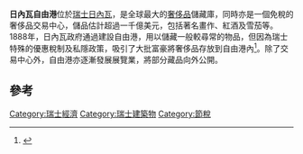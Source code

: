 {{Infobox building
| name                = Geneva Freeport
| native_name         = Ports Francs et Entrepôts de Genève
| native_name_lang    = fr
| logo                = 
| logo_size           = 
| logo_alt            = 
| logo_caption        = 
| image               = 20151119-Acacias-PortsFrancs-a3.jpg
| image_size          = 
| image_alt           = <!-- or | alt = -->
| image_caption       = <!-- or | caption = -->
| map_type            = Switzerland
| map_alt             = 
| map_caption         = 
| map_size            = 
| map_dot_label       = 
| map_dot_mark        = 
| relief              = 
| former_names        = 
| alternate_names     = 
| etymology           = 
| status              = 
| cancelled           = 
| topped_out          = 
| building_type       = 
| architectural_style = 
| classification      = 
| location            = 
| address             = 
| location_city       = 日內瓦
| location_country    = 瑞士
| coordinates         = {{coord|46.1881|6.1262}}
| altitude            = 
| current_tenants     = 
| namesake            = 
| groundbreaking_date = 
| start_date          = 
| stop_date           = 
| est_completion      = 
| topped_out_date     = 
| completion_date     = 
| opened_date         = 
| inauguration_date   = 
| relocated_date      = 
| renovation_date     = 
| closing_date        = 
| demolition_date     = <!-- or | destruction_date    = -->
| cost                = 
| ren_cost            = 
| client              = 
| owner               = 
| landlord            = 
| affiliation         = 
| height              = 
| architectural       = 
| tip                 = 
| antenna_spire       = 
| roof                = 
| top_floor           = 
| observatory         = 
| diameter            = 
| circumference       = 
| weight              = 
| other_dimensions    = 
| structural_system   = 
| material            = 
| size                = 
| floor_count         = 
| floor_area          = 
| elevator_count      = 
| grounds_area        = 
| architect           = 
| architecture_firm   = 
| developer           = 
| engineer            = 
| structural_engineer = 
| services_engineer   = 
| civil_engineer      = 
| other_designers     = 
| quantity_surveyor   = 
| main_contractor     = 
| awards              = 
| designations        = 
| known_for           = 
| ren_architect       = 
| ren_firm            = 
| ren_engineer        = 
| ren_str_engineer    = 
| ren_serv_engineer   = 
| ren_civ_engineer    = 
| ren_oth_designers   = 
| ren_qty_surveyor    = 
| ren_contractor      = 
| ren_awards          = 
| rooms               = <!-- or | unit_count          = -->
| parking             =  
| website             = {{URL|http://geneva-freeports.ch}}
| embed               = 
| embedded            = 
| references          = 
| footnotes           = 
}}
'''日內瓦自由港'''位於[[瑞士|瑞士]][[日內瓦|日內瓦]]，是全球最大的[[奢侈品|奢侈品]]儲藏庫，同時亦是一個免稅的奢侈品交易中心，儲品估計超過一千億美元，包括著名畫作、紅酒及雪茄等。1888年，日內瓦政府通過建設自由港，用以儲藏一般較尋常的物品，但因為瑞士特殊的優惠稅制及私隱政策，吸引了大批富豪將奢侈品存放到自由港內<ref name=NYT>{{cite news|last1=Segal|first1=David|title=Swiss Freeports Are Home for a Growing Treasury of Art|url=https://www.nytimes.com/2012/07/22/business/swiss-freeports-are-home-for-a-growing-treasury-of-art.html|accessdate=7 April 2015|work=The New York Times|date=21 July 2012|archive-date=2021-03-01|archive-url=https://web.archive.org/web/20210301142440/http://www.nytimes.com/2012/07/22/business/swiss-freeports-are-home-for-a-growing-treasury-of-art.html|dead-url=no}}</ref>。除了交易中心外，自由港亦逐漸發展展覽業，將部分藏品向外公開。

==參考==
{{reflist}}

[[Category:瑞士經濟|Category:瑞士經濟]]
[[Category:瑞士建築物|Category:瑞士建築物]]
[[Category:節稅|Category:節稅]]
